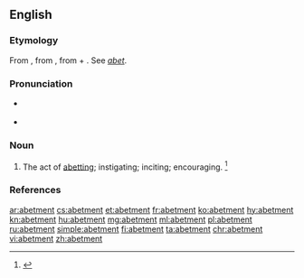 ==English==

===Etymology===
From {{etyl|enm|en}} {{term|abetement|lang=enm}}, from {{etyl|xno|en}}, from {{etyl|fro|en}} {{term|abeter|lang=fro}} + {{term|-ment|lang=en}}. See ''[[abet]]''.

===Pronunciation===
* {{a|US}} {{IPA|/əˈbɛt.mənt/|lang=en}}
* {{audio|Abetment US.ogg|Audio (U.S.A.)|lang=en}}

===Noun===
{{en-noun}}

# The act of [[abetting]]; instigating; inciting; encouraging. {{defdate|First attested from 1350 to 1470.}}<ref name=SOED>{{R:SOED5|page=4}}</ref>

===References===
<references/>

[[ar:abetment]]
[[cs:abetment]]
[[et:abetment]]
[[fr:abetment]]
[[ko:abetment]]
[[hy:abetment]]
[[kn:abetment]]
[[hu:abetment]]
[[mg:abetment]]
[[ml:abetment]]
[[pl:abetment]]
[[ru:abetment]]
[[simple:abetment]]
[[fi:abetment]]
[[ta:abetment]]
[[chr:abetment]]
[[vi:abetment]]
[[zh:abetment]]